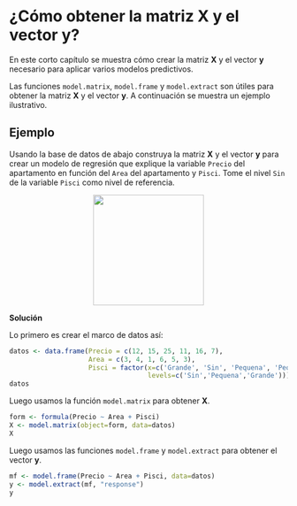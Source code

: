 # ¿Cómo obtener la matriz $\boldsymbol{X}$ y el vector $\boldsymbol{y}$? {#xy}
En este corto capítulo se muestra cómo crear la matriz $\boldsymbol{X}$ y el vector $\boldsymbol{y}$ necesario para aplicar varios modelos predictivos.

Las funciones `model.matrix`, `model.frame` y `model.extract` son útiles para obtener la matriz $\boldsymbol{X}$ y el vector $\boldsymbol{y}$. A continuación se muestra un ejemplo ilustrativo.

## Ejemplo {-}
Usando la base de datos de abajo construya la matriz $\boldsymbol{X}$ y el vector $\boldsymbol{y}$ para crear un modelo de regresión que explique la variable `Precio` del apartamento en función del `Area` del apartamento y `Pisci`. Tome el nivel `Sin` de la variable `Pisci` como nivel de referencia.

<p align="center">
  <img src="images/obtencion_X_y.png" width="200">
</p>

__Solución__

Lo primero es crear el marco de datos así:

```r
datos <- data.frame(Precio = c(12, 15, 25, 11, 16, 7),
                    Area = c(3, 4, 1, 6, 5, 3), 
                    Pisci = factor(x=c('Grande', 'Sin', 'Pequena', 'Pequena', 'Sin', 'Grande'),
                                   levels=c('Sin','Pequena','Grande')))
datos
```

Luego usamos la función `model.matrix` para obtener $\boldsymbol{X}$.

```r
form <- formula(Precio ~ Area + Pisci)
X <- model.matrix(object=form, data=datos)
X
```

Luego usamos las funciones `model.frame` y `model.extract` para obtener el vector $\boldsymbol{y}$.

```r
mf <- model.frame(Precio ~ Area + Pisci, data=datos)
y <- model.extract(mf, "response")
y
```

